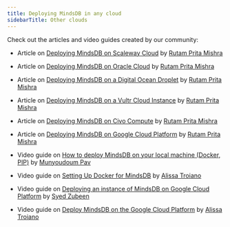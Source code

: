 ```yaml
---
title: Deploying MindsDB in any cloud
sidebarTitle: Other clouds
---
```


Check out the articles and video guides created by our community:

- Article on [Deploying MindsDB on Scaleway Cloud](https://dev.to/rutamhere/deploying-mindsdb-on-scaleway-cloud-4kc6)
  by [Rutam Prita Mishra](https://community.ops.io/rutamhere)

- Article on [Deploying MindsDB on Oracle Cloud](https://community.ops.io/rutamhere/deploying-mindsdb-on-oracle-cloud-164d)
  by [Rutam Prita Mishra](https://community.ops.io/rutamhere)

- Article on [Deploying MindsDB on a Digital Ocean Droplet](https://dev.to/heyrutam/deploying-mindsdb-on-a-digital-ocean-droplet-31ed)
  by [Rutam Prita Mishra](https://community.ops.io/rutamhere)

- Article on [Deploying MindsDB on a Vultr Cloud Instance](https://community.ops.io/rutamhere/deploying-mindsdb-on-a-vultr-cloud-instance-40bm)
  by [Rutam Prita Mishra](https://community.ops.io/rutamhere)

- Article on [Deploying MindsDB on Civo Compute](https://community.ops.io/rutamhere/deploying-mindsdb-on-civo-compute-2kgo)
  by [Rutam Prita Mishra](https://community.ops.io/rutamhere)

- Article on [Deploying MindsDB on Google Cloud Platform](https://community.ops.io/rutamhere/deploying-mindsdb-on-google-cloud-platform-41h9)
  by [Rutam Prita Mishra](https://community.ops.io/rutamhere)

- Video guide on [How to deploy MindsDB on your local machine (Docker, PIP)](https://youtu.be/dIbs27Jg1FY)
  by [Munyoudoum Pav](https://github.com/munyoudoum)

- Video guide on [Setting Up Docker for MindsDB](https://www.youtube.com/watch?v=dadY-cUpUm0&feature=youtu.be)
  by [Alissa Troiano](https://github.com/alissatroiano)

- Video guide on [Deploying an instance of MindsDB on Google Cloud Platform](https://www.youtube.com/watch?v=OrW-8ciNGng)
  by [Syed Zubeen](https://github.com/syedzubeen)

- Video guide on [Deploy MindsDB on the Google Cloud Platform](https://www.youtube.com/watch?v=WLdb7UNi4bk)
  by [Alissa Troiano](https://github.com/alissatroiano)
